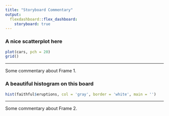 ```yaml
---
title: "Storyboard Commentary"
output: 
  flexdashboard::flex_dashboard:
    storyboard: true
---
```


### A nice scatterplot here

```r
plot(cars, pch = 20)
grid()
```

---

Some commentary about Frame 1.

### A beautiful histogram on this board

```r
hist(faithful$eruptions, col = 'gray', border = 'white', main = '')
```

---

Some commentary about Frame 2.
